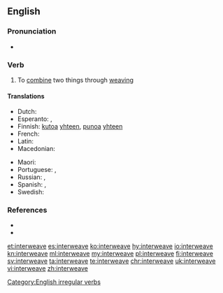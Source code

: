 ==English==

===Pronunciation===
* {{IPA|/ˈɪntərwiːv/|lang=en}}

===Verb===
{{en-verb|interweaves|interweaving|interwove|past2=interweaved|interwoven}}

# To [[combine]] two things through [[weaving]]

====Translations====
{{trans-top|to combine two things through weaving}}
* Dutch: {{t|nl|aanelkaarweven}}
* Esperanto: {{t|eo|interplekti}}, {{t|eo|kunplekti}}
* Finnish: [[kutoa]] [[yhteen]], [[punoa]] [[yhteen]]
* French: {{t+|fr|entrelacer}}
* Latin: {{t|la|nectō}}
* Macedonian: {{t|mk|преплетува|tr=preplétuva|sc=Cyrl}}
{{trans-mid}}
* Maori: {{t|mi|kōtui}}
* Portuguese: {{t+|pt|entrançar}}, {{t+|pt|entrelaçar}}
* Russian: {{t+|ru|переплетать|impf|tr=perepletátʹ|sc=Cyrl}}, {{t+|ru|переплести|pf|tr=pereplestí|sc=Cyrl}}
* Spanish: {{t|es|entretejer}}, {{t|es|entrelazar}}
* Swedish: {{t|sv|sammanfläta}}
{{trans-bottom}}

===References===
* {{R:Century 1911}}
* {{R:Webster 1913}}

[[Category:English irregular verbs]]

[[et:interweave]]
[[es:interweave]]
[[ko:interweave]]
[[hy:interweave]]
[[io:interweave]]
[[kn:interweave]]
[[ml:interweave]]
[[my:interweave]]
[[pl:interweave]]
[[fi:interweave]]
[[sv:interweave]]
[[ta:interweave]]
[[te:interweave]]
[[chr:interweave]]
[[uk:interweave]]
[[vi:interweave]]
[[zh:interweave]]
